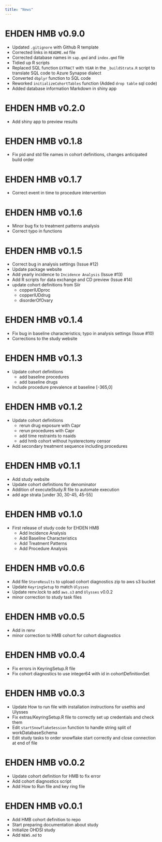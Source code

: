 ```yaml
---
title: "News"
---
```

# EHDEN HMB v0.9.0

* Updated `.gitignore` with Github R template
* Corrected links in `README.md` file
* Corrected database names in `sap.qmd` and `index.qmd` file
* Tidied up R scripts
* Replaced SQL function `EXTRACT` with `YEAR` in the `_buildStrata.R` script to translate SQL code to Azure Synapse dialect
* Converted `dbplyr` function to SQL code
* Reworked `initializeCohortTables` function (Added `drop table` sql code)
* Added database information Markdown in shiny app

# EHDEN HMB v0.2.0

* Add shiny app to preview results

# EHDEN HMB v0.1.8

* Fix pid and std file names in cohort definitions, changes anticipated build order

# EHDEN HMB v0.1.7

* Correct event in time to procedure intervention


# EHDEN HMB v0.1.6

* Minor bug fix to treatment patterns analysis
* Correct typo in functions


# EHDEN HMB v0.1.5

* Correct bug in analysis settings (Issue #12)
* Update package website
* Add yearly incidence to `Incidence Analysis` (Issue #13)
* Add R scripts for data exchange and CD preview (Issue #14)
* update cohort definitions from Siir
    - copperIUDproc
    - copperIUDdrug
    - disorderOfOvary

# EHDEN HMB v0.1.4

* Fix bug in baseline characteristics; typo in analysis settings (Issue #10)
* Corrections to the study website


# EHDEN HMB v0.1.3

* Update cohort definitions
    - add baseline procedures
    - add baseline drugs
* Include procedure prevalence at baseline [-365,0]

# EHDEN HMB v0.1.2

* Update cohort definitions
    - rerun drug exposure with Capr
    - rerun procedures with Capr
    - add time restraints to nsaids
    - add hmb cohort without hysterectomy censor
* Add secondary treatment sequence including procedures 

# EHDEN HMB v0.1.1

* Add study website
* Update cohort definitions for denominator
* Addition of executeStudy.R file to automate execution
* add age strata [under 30, 30-45, 45-55]


# EHDEN HMB v0.1.0

* First release of study code for EHDEN HMB
    * Add Incidence Analysis
    * Add Baseline Characteristics 
    * Add Treatment Patterns
    * Add Procedure Analysis

# EHDEN HMB v0.0.6

* Add file `StoreResults` to upload cohort diagnostics zip to aws s3 bucket
* Update `KeyringSetup` to match `Ulysses`
* Update renv.lock to add `aws.s3` and `Ulysses` v0.0.2
* minor correction to study task files

# EHDEN HMB v0.0.5

* Add in renv
* minor correction to HMB cohort for cohort diagnostics

# EHDEN HMB v0.0.4

* Fix errors in KeyringSetup.R file
* Fix cohort diagnostics to use integer64 with id in cohortDefinitionSet

# EHDEN HMB v0.0.3

* Update How to run file with installation instructions for usethis and Ulysses
* Fix extras/KeyringSetup.R file to correctly set up credentials and check them
* Edit `startSnowflakeSession` function to handle string split of workDatabaseSchema
* Edit study tasks to order snowflake start correctly and close connection at end of file

# EHDEN HMB v0.0.2

* Update cohort definition for HMB to fix error
* Add cohort diagnostics script
* Add How to Run file and key ring file

# EHDEN HMB v0.0.1

* Add HMB cohort definition to repo
* Start preparing documentation about study
* Initialize OHDSI study
* Add `NEWS.md` to 
